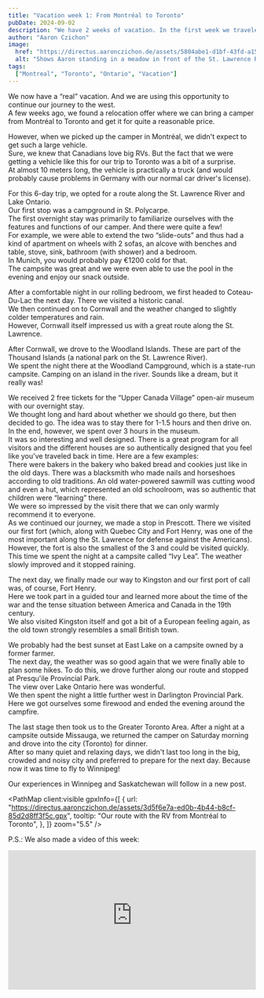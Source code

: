 ```yaml
---
title: "Vacation week 1: From Montréal to Toronto"
pubDate: 2024-09-02
description: "We have 2 weeks of vacation. In the first week we traveled with a camper from Montréal to Toronto."
author: "Aaron Czichon"
image:
  href: "https://directus.aaronczichon.de/assets/5804abe1-d1bf-43fd-a15e-8e2a12ae06f1.jpg?quality=70&width=1600"
  alt: "Shows Aaron standing in a meadow in front of the St. Lawrence River. Behind him he holds the flag of Quebec with outstretched arms."
tags:
  ["Montreal", "Toronto", "Ontario", "Vacation"]
---
```



We now have a “real” vacation. And we are using this opportunity to continue our journey to the west.  
A few weeks ago, we found a relocation offer where we can bring a camper from Montréal to Toronto and get it for quite a reasonable price.

However, when we picked up the camper in Montréal, we didn't expect to get such a large vehicle.  
Sure, we knew that Canadians love big RVs. But the fact that we were getting a vehicle like this for our trip to Toronto was a bit of a surprise.  
At almost 10 meters long, the vehicle is practically a truck (and would probably cause problems in Germany with our normal car driver's license).

<DirectusImage assetId="d8302be1-8510-4adf-9b0e-1e6ea13d5a75.jpg" />

<DirectusImage assetId="dedba1a1-c8fd-4b84-b662-a6b394456837.jpg" />

For this 6-day trip, we opted for a route along the St. Lawrence River and Lake Ontario.  
Our first stop was a campground in St. Polycarpe.  
The first overnight stay was primarily to familiarize ourselves with the features and functions of our camper. And there were quite a few!  
For example, we were able to extend the two “slide-outs” and thus had a kind of apartment on wheels with 2 sofas, an alcove with benches and table, stove, sink, bathroom (with shower) and a bedroom.  
In Munich, you would probably pay €1200 cold for that.  
The campsite was great and we were even able to use the pool in the evening and enjoy our snack outside.

After a comfortable night in our rolling bedroom, we first headed to Coteau-Du-Lac the next day. There we visited a historic canal.  
We then continued on to Cornwall and the weather changed to slightly colder temperatures and rain.  
However, Cornwall itself impressed us with a great route along the St. Lawrence.

<DirectusImage assetId="7f25e905-40e5-4dae-ad3a-ec0cc6b63287.jpg" />

After Cornwall, we drove to the Woodland Islands. These are part of the Thousand Islands (a national park on the St. Lawrence River).  
We spent the night there at the Woodland Campground, which is a state-run campsite. Camping on an island in the river. Sounds like a dream, but it really was!

We received 2 free tickets for the “Upper Canada Village” open-air museum with our overnight stay.  
We thought long and hard about whether we should go there, but then decided to go. The idea was to stay there for 1-1.5 hours and then drive on.  
In the end, however, we spent over 3 hours in the museum.  
It was so interesting and well designed. There is a great program for all visitors and the different houses are so authentically designed that you feel like you've traveled back in time. Here are a few examples:  
There were bakers in the bakery who baked bread and cookies just like in the old days. There was a blacksmith who made nails and horseshoes according to old traditions. An old water-powered sawmill was cutting wood and even a hut, which represented an old schoolroom, was so authentic that children were “learning” there.  
We were so impressed by the visit there that we can only warmly recommend it to everyone.  
As we continued our journey, we made a stop in Prescott. There we visited our first fort (which, along with Quebec City and Fort Henry, was one of the most important along the St. Lawrence for defense against the Americans). However, the fort is also the smallest of the 3 and could be visited quickly.  
This time we spent the night at a campsite called “Ivy Lea”. The weather slowly improved and it stopped raining.

<DirectusImage assetId="2b32a9fd-c8e5-4753-b343-99a079c662a7.jpg" />

The next day, we finally made our way to Kingston and our first port of call was, of course, Fort Henry.  
Here we took part in a guided tour and learned more about the time of the war and the tense situation between America and Canada in the 19th century.  
We also visited Kingston itself and got a bit of a European feeling again, as the old town strongly resembles a small British town.

We probably had the best sunset at East Lake on a campsite owned by a former farmer.  
The next day, the weather was so good again that we were finally able to plan some hikes. To do this, we drove further along our route and stopped at Presqu'ile Provincial Park.  
The view over Lake Ontario here was wonderful.  
We then spent the night a little further west in Darlington Provincial Park.  
Here we got ourselves some firewood and ended the evening around the campfire.

<DirectusGallery folderName="36 Montréal to Toronto" />

The last stage then took us to the Greater Toronto Area. After a night at a campsite outside Missauga, we returned the camper on Saturday morning and drove into the city (Toronto) for dinner.  
After so many quiet and relaxing days, we didn't last too long in the big, crowded and noisy city and preferred to prepare for the next day. Because now it was time to fly to Winnipeg!

Our experiences in Winnipeg and Saskatchewan will follow in a new post.

<PathMap
  client:visible
  gpxInfo={[
    {
      url: "https://directus.aaronczichon.de/assets/3d5f6e7a-ed0b-4b44-b8cf-85d2d8ff3f5c.gpx",
      tooltip: "Our route with the RV from Montréal to Toronto",
    },
  ]}
  zoom="5.5"
/>

P.S.: We also made a video of this week:

<div style="position: relative; padding-top: 56.25%;">
  <iframe
    src="https://customer-rnx58v5rm01lsk0m.cloudflarestream.com/88d2c772747d64e8c3996278cc28e440/iframe?poster=https%3A%2F%2Fcustomer-rnx58v5rm01lsk0m.cloudflarestream.com%2F88d2c772747d64e8c3996278cc28e440%2Fthumbnails%2Fthumbnail.jpg%3Ftime%3D%26height%3D600"
    loading="lazy"
    style="border: none; position: absolute; top: 0; left: 0; height: 100%; width: 100%;"
    allow="accelerometer; gyroscope; autoplay; encrypted-media; picture-in-picture;"
    allowfullscreen="true"
  ></iframe>
</div>
